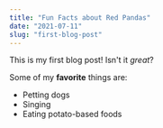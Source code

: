 ```yaml
---
title: "Fun Facts about Red Pandas"
date: "2021-07-11"
slug: "first-blog-post"
---
```



This is my first blog post! Isn't it *great*?

Some of my **favorite** things are:

* Petting dogs
* Singing
* Eating potato-based foods